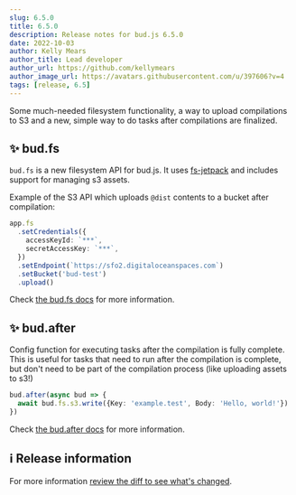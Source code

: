 ```yaml
---
slug: 6.5.0
title: 6.5.0
description: Release notes for bud.js 6.5.0
date: 2022-10-03
author: Kelly Mears
author_title: Lead developer
author_url: https://github.com/kellymears
author_image_url: https://avatars.githubusercontent.com/u/397606?v=4
tags: [release, 6.5]
---
```


Some much-needed filesystem functionality, a way to upload compilations to S3 and a new, simple way to do tasks after compilations are finalized.

<!--truncate-->

## ✨ bud.fs

`bud.fs` is a new filesystem API for bud.js. It uses [fs-jetpack](https://www.npmjs.com/package/fs-jetpack) and includes support for managing s3 assets.

Example of the S3 API which uploads `@dist` contents to a bucket after compilation:

```typescript
app.fs
  .setCredentials({
    accessKeyId: `***`,
    secretAccessKey: `***`,
  })
  .setEndpoint(`https://sfo2.digitaloceanspaces.com`)
  .setBucket('bud-test')
  .upload()
```

Check [the bud.fs docs](https://bud.js.org/docs/bud.fs) for more information.

## ✨ bud.after

Config function for executing tasks after the compilation is fully complete. This is useful for tasks that need to run after the compilation is complete, but don't need to be part of the compilation process (like uploading assets to s3!)

```typescript
bud.after(async bud => {
  await bud.fs.s3.write({Key: 'example.test', Body: 'Hello, world!'})
})
```

Check [the bud.after docs](https://bud.js.org/docs/bud.after) for more information.

## ℹ️ Release information

For more information [review the diff to see what's changed](https://github.com/roots/bud/compare/v6.4.5...v6.5.0).
